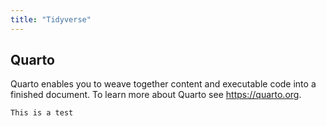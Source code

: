 ```yaml
---
title: "Tidyverse"
---
```


## Quarto

Quarto enables you to weave together content and executable code into a finished document. To learn more about Quarto see <https://quarto.org>.

```r

This is a test
```
